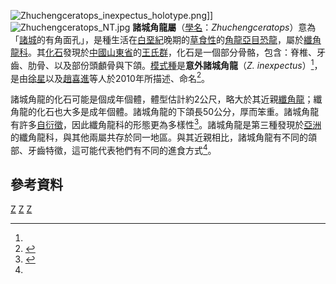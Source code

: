 {{Automatic Taxobox
| taxon = Zhuchengceratops
| fossil_range = 晚[[白堊紀|白堊紀]], {{fossil range|70}}
| image = Zhuchengoceratops skull and mandible.png
| image_width = 250px
| image_caption = 諸城角龍的化石碎片
| authority = [[徐星_(古生物学家)|Xu]] ''et al.'' , 2010
| type_species = '''意外諸城角龍<br>''Zhuchengceratops inexpectus'''''
| type_species_authority = [[徐星_(古生物学家)|Xu]] ''et al.'' , 2010
}}

[[Image:Zhuchengceratops_inexpectus_holotype.png|thumb]]]] 
[[Image:Zhuchengceratops_NT.jpg|thumb]] 
'''諸城角龍屬'''（[[學名|學名]]：''Zhuchengceratops''）意為「[[諸城|諸城]]的有角面孔」，是種生活在[[白堊紀|白堊紀]]晚期的[[草食性|草食性]]的[[角龍亞目|角龍亞目]][[恐龍|恐龍]]，屬於[[纖角龍科|纖角龍科]]。其[[化石|化石]]發現於[[中國|中國]][[山東省|山東省]]的[[王氏群|王氏群]]，化石是一個部分骨骼，包含：脊椎、牙齒、肋骨、以及部份頭顱骨與下頜。[[模式種|模式種]]是'''意外諸城角龍'''（''Z. inexpectus''）<ref name="科学网" />，是由[[徐星_(古生物學家)|徐星]]以及[[趙喜進|趙喜進]]等人於2010年所描述、命名<ref name="zhuchengceratops">{{Cite journal |author=Xing Xu, Kebai Wang, Xijin Zhao, Corwin Sullivan, Shuqing Chen |year=2010 |title=A New Leptoceratopsid (Ornithischia: Ceratopsia) from the Upper Cretaceous of Shandong, China and Its Implications for Neoceratopsian Evolution |url=http://www.plosone.org/article/info%3Adoi%2F10.1371%2Fjournal.pone.0013835 |journal=PLoS ONE |volume=5 |issue=11 |pages=e13835 |doi=10.1371/journal.pone.0013835 |pmid=21079798 |pmc=2973951 |access-date=2010-12-12 |archive-date=2014-10-07 |archive-url=https://web.archive.org/web/20141007233710/http://www.plosone.org/article/info%3Adoi/10.1371/journal.pone.0013835 |dead-url=no }}</ref>。

諸城角龍的化石可能是個成年個體，體型估計約2公尺，略大於其近親[[纖角龍|纖角龍]]；纖角龍的化石也大多是成年個體。諸城角龍的下頜長50公分，厚而笨重。諸城角龍有許多[[自衍徵|自衍徵]]，因此纖角龍科的形態更為多樣性<ref name="科学网">{{cite news | url=http://paper.sciencenet.cn/htmlpaper/2010121316215010413752.shtm?id=13752 | title=新恐龙化石证明角龙演化复杂性 | accessdate=2010-12-15 | date=2010-12-13 | publisher=科学网}}</ref>。諸城角龍是第三種發現於[[亞洲|亞洲]]的纖角龍科，與其他兩屬共存於同一地區。與其近親相比，諸城角龍有不同的頜部、牙齒特徵，這可能代表牠們有不同的進食方式<ref name="zhuchengceratops"/>。

==參考資料==
{{reflist}}
{{頭飾龍類|C.}}
{{Taxonbar|from=Q170121}}

[[Category:上白堊紀恐龍|Z]]
[[Category:冠飾角龍類|Z]]
[[Category:亞洲恐龍|Z]]
